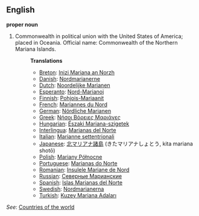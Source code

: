 ==English==

'''proper noun'''

# Commonwealth in political union with the United States of America; placed in Oceania. Official name: Commonwealth of the Northern Mariana Islands.
#:'''Translations'''
#:*[[Breton]]: [[Inizi Mariana an Norzh]]
#:*[[Danish]]: [[Nordmarianerne]]
#:*[[Dutch]]: [[Noordelijke Marianen]]
#:*[[Esperanto]]: [[Nord-Marianoj]]
#:*[[Finnish]]: [[Pohjois-Mariaanit]]
#:*[[French]]: [[Mariannes du Nord]]
#:*[[German]]: [[Nördliche Marianen]]
#:*[[Greek]]: [[Νήσοι Βόρειες Μαριάνες]]
#:*[[Hungarian]]: [[Északi Mariana-szigetek]]
#:*[[Interlingua]]: [[Marianas del Norte]]
#:*[[Italian]]: [[Marianne settentrionali]]
#:*[[Japanese]]: [[北マリアナ諸島]] (きたマリアナしょとう, kita mariana shotō)
#:*[[Polish]]: [[Mariany Północne]]
#:*[[Portuguese]]: [[Marianas do Norte]]
#:*[[Romanian]]: [[Insulele Mariane de Nord]]
#:*[[Russian]]: [[Северные Марианские]]
#:*[[Spanish]]: [[Islas Marianas del Norte]]
#:*[[Swedish]]: [[Nordmarianerna]]
#:*[[Turkish]]: [[Kuzey Mariana Adaları]]

''See'': [[Countries of the world]]